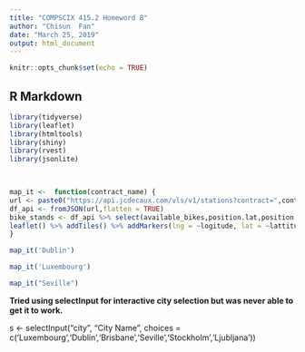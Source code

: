 ```yaml
---
title: "COMPSCIX 415.2 Homeword 8"
author: "Chisun  Fan"
date: "March 25, 2019"
output: html_document
---
```


```r
knitr::opts_chunk$set(echo = TRUE)
```

## R Markdown
```r
library(tidyverse)  
library(leaflet)
library(htmltools)
library(shiny)
library(rvest)
library(jsonlite)

 
```
 

```r

map_it <-  function(contract_name) {
url <- paste0("https://api.jcdecaux.com/vls/v1/stations?contract=",contract_name,"&apiKey=7b30ef3af56d384f4315a518890c62f1b96cdc9d")
df_api <- fromJSON(url,flatten = TRUE)
bike_stands <- df_api %>% select(available_bikes,position.lat,position.lng) %>% mutate(logitude=position.lng,lattitude=position.lat)
leaflet() %>% addTiles() %>% addMarkers(lng = ~logitude, lat = ~lattitude, data=bike_stands,label = ~htmlEscape(as.character(available_bikes)))
}

map_it('Dublin')

map_it('Luxembourg')

map_it("Seville")
```

**Tried using selectInput for interactive city selection but was never able to get it to work.**

s <- selectInput("city", "City Name",  choices = c('Luxembourg','Dublin','Brisbane','Seville','Stockholm','Ljubljana')) 
 

 